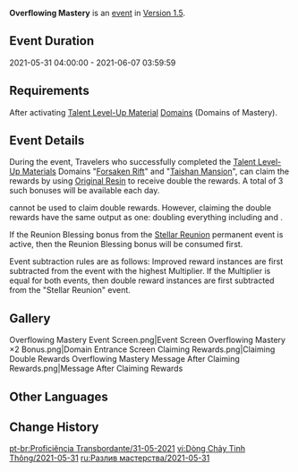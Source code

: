 {{Event
|name              = Overflowing Mastery 2021-05-31
|image             = Overflowing Mastery.png
|type              = In-Game
|time_known        = yes
|time_start        = 2021-05-31 04:00:00
|time_end          = 2021-06-07 03:59:59
|link              = https://www.hoyolab.com/article/394841
}}
{{Description|The wisdom of the land has been concentrated within Domains of late... Use the power of Original Resin to cause the silver tree to bloom and receive its noble instruction.}}
'''Overflowing Mastery''' is an [[event]] in [[Version 1.5]].

==Event Duration==
2021-05-31 04:00:00 - 2021-06-07 03:59:59

==Requirements==
After activating [[Talent Level-Up Material]] [[Domains]] (Domains of Mastery).

==Event Details==
During the event, Travelers who successfully completed the [[Talent Level-Up Materials]] Domains "[[Forsaken Rift]]" and "[[Taishan Mansion]]", can claim the rewards by using [[Original Resin]] to receive double the rewards. A total of 3 such bonuses will be available each day.

{{Item|Condensed Resin|30}} cannot be used to claim double rewards. However, claiming the double rewards have the same output as one: doubling everything including {{Item|Companionship EXP|30}} and {{Item|Adventure EXP|30}}.

If the Reunion Blessing bonus from the [[Stellar Reunion]] permanent event is active, then the Reunion Blessing bonus will be consumed first.

Event subtraction rules are as follows: Improved reward instances are first subtracted from the event with the highest Multiplier. If the Multiplier is equal for both events, then double reward instances are first subtracted  from the "Stellar Reunion" event.

==Gallery==
<gallery>
Overflowing Mastery Event Screen.png|Event Screen
Overflowing Mastery ×2 Bonus.png|Domain Entrance Screen
Claiming Rewards.png|Claiming Double Rewards
Overflowing Mastery  Message After Claiming Rewards.png|Message After Claiming Rewards
</gallery>

==Other Languages==
{{Transclude|Overflowing Mastery|Other Languages}}

==Change History==
{{Change History|1.5}}

[[pt-br:Proficiência Transbordante/31-05-2021]]
[[vi:Dòng Chảy Tinh Thông/2021-05-31]]
[[ru:Разлив мастерства/2021-05-31]]